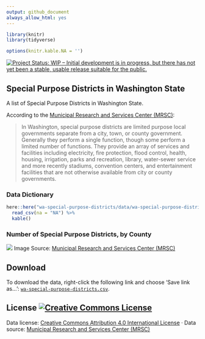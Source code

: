 ```yaml
---
output: github_document
always_allow_html: yes
---
```


```r


library(knitr)
library(tidyverse)

options(knitr.kable.NA = '')
```

[![Project Status: WIP – Initial development is in progress, but there has not yet been a stable, usable release suitable for the public.](http://www.repostatus.org/badges/latest/wip.svg)](http://www.repostatus.org/#wip)

## Special Purpose Districts in Washington State

A list of Special Purpose Districts in Washington State.

According to the [Municipal Research and Services Center (MRSC)](http://mrsc.org/Home.aspx):

> In Washington, special purpose districts are limited purpose local governments separate from a city, town, or county government. Generally they perform a single function, though some perform a limited number of functions. They provide an array of services and facilities including electricity, fire protection, flood control, health, housing, irrigation, parks and recreation, library, water-sewer service and more recently stadiums, convention centers, and entertainment facilities that are not otherwise available from city or county governments. 



### Data Dictionary

```r
here::here("wa-special-purpose-districts/data/wa-special-purpose-districts-dictionary.csv") %>% 
  read_csv(na = "NA") %>% 
  kable()
```

### Number of Special Purpose Districts, by County
![](https://github.com/tiernanmartin/datasets/raw/master/wa-special-purpose-districts/resources/spd-county-map.png)
Image Source: [Municipal Research and Services Center (MRSC)](http://mrsc.org/Home.aspx) 

## Download

To download the data, right-click the following link and choose 'Save link as...': [`wa-special-purpose-districts.csv`](https://github.com/tiernanmartin/datasets/raw/master/wa-special-purpose-districts/data/wa-special-purpose-districts.csv).

## License <a rel="license" href="http://creativecommons.org/licenses/by/4.0/"><img alt="Creative Commons License" style="border-width:0" src="https://i.creativecommons.org/l/by/4.0/80x15.png" /></a>

Data license:   [Creative Commons Attribution 4.0 International License](http://creativecommons.org/licenses/by/4.0/) · Data source: [Municipal Research and Services Center (MRSC)](http://mrsc.org/Home.aspx)